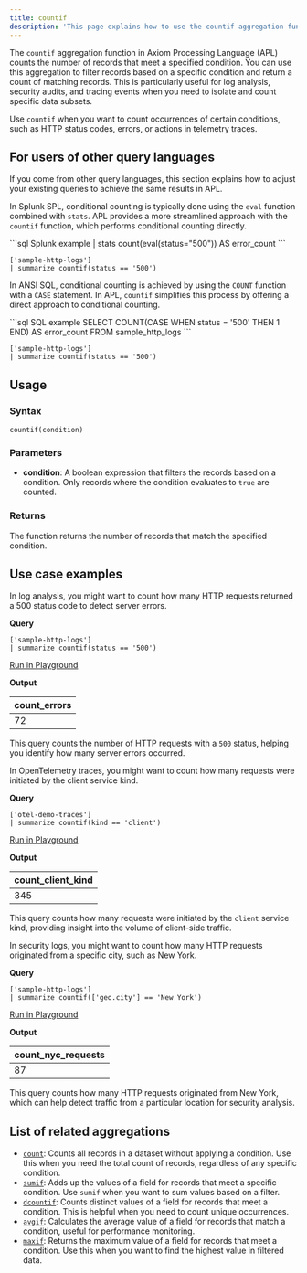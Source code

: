 ```yaml
---
title: countif
description: 'This page explains how to use the countif aggregation function in APL.'
---
```


The `countif` aggregation function in Axiom Processing Language (APL) counts the number of records that meet a specified condition. You can use this aggregation to filter records based on a specific condition and return a count of matching records. This is particularly useful for log analysis, security audits, and tracing events when you need to isolate and count specific data subsets.

Use `countif` when you want to count occurrences of certain conditions, such as HTTP status codes, errors, or actions in telemetry traces.

## For users of other query languages

If you come from other query languages, this section explains how to adjust your existing queries to achieve the same results in APL.

<AccordionGroup>
<Accordion title="Splunk SPL users">

In Splunk SPL, conditional counting is typically done using the `eval` function combined with `stats`. APL provides a more streamlined approach with the `countif` function, which performs conditional counting directly.

<CodeGroup>
```sql Splunk example
| stats count(eval(status="500")) AS error_count
```

```kusto APL equivalent
['sample-http-logs']
| summarize countif(status == '500')
```
</CodeGroup>

</Accordion>

<Accordion title="ANSI SQL users">

In ANSI SQL, conditional counting is achieved by using the `COUNT` function with a `CASE` statement. In APL, `countif` simplifies this process by offering a direct approach to conditional counting.

<CodeGroup>
```sql SQL example
SELECT COUNT(CASE WHEN status = '500' THEN 1 END) AS error_count
FROM sample_http_logs
```

```kusto APL equivalent
['sample-http-logs']
| summarize countif(status == '500')
```
</CodeGroup>

</Accordion>
</AccordionGroup>

## Usage

### Syntax

```kusto
countif(condition)
```

### Parameters

- **condition**: A boolean expression that filters the records based on a condition. Only records where the condition evaluates to `true` are counted.

### Returns

The function returns the number of records that match the specified condition.

## Use case examples

<Tabs>

<Tab title="Log analysis">

In log analysis, you might want to count how many HTTP requests returned a 500 status code to detect server errors.

**Query**

```kusto
['sample-http-logs']
| summarize countif(status == '500')
```

[Run in Playground](https://play.axiom.co/axiom-play-qf1k/explorer?initForm=%7B%22apl%22%3A%22%5B'sample-http-logs'%5D%20%7C%20summarize%20countif(status%20%3D%3D%20'500')%22%7D)

**Output**

| count_errors |
|--------------|
| 72           |

This query counts the number of HTTP requests with a `500` status, helping you identify how many server errors occurred.

</Tab>

<Tab title="OpenTelemetry traces">

In OpenTelemetry traces, you might want to count how many requests were initiated by the client service kind.

**Query**

```kusto
['otel-demo-traces']
| summarize countif(kind == 'client')
```

[Run in Playground](https://play.axiom.co/axiom-play-qf1k/explorer?initForm=%7B%22apl%22%3A%22%5B'otel-demo-traces'%5D%20%7C%20summarize%20countif(kind%20%3D%3D%20'client')%22%7D)

**Output**

| count_client_kind |
|-------------------|
| 345               |

This query counts how many requests were initiated by the `client` service kind, providing insight into the volume of client-side traffic.

</Tab>

<Tab title="Security logs">

In security logs, you might want to count how many HTTP requests originated from a specific city, such as New York.

**Query**

```kusto
['sample-http-logs']
| summarize countif(['geo.city'] == 'New York')
```

[Run in Playground](https://play.axiom.co/axiom-play-qf1k/explorer?initForm=%7B%22apl%22%3A%22%5B'sample-http-logs'%5D%20%7C%20summarize%20countif(%5B'geo.city'%5D%20%3D%3D%20'New%20York')%22%7D)

**Output**

| count_nyc_requests |
|--------------------|
| 87                 |

This query counts how many HTTP requests originated from New York, which can help detect traffic from a particular location for security analysis.

</Tab>

</Tabs>

## List of related aggregations

- [`count`](/apl/aggregation-function/count): Counts all records in a dataset without applying a condition. Use this when you need the total count of records, regardless of any specific condition.
- [`sumif`](/apl/aggregation-function/sumif): Adds up the values of a field for records that meet a specific condition. Use `sumif` when you want to sum values based on a filter.
- [`dcountif`](/apl/aggregation-function/dcountif): Counts distinct values of a field for records that meet a condition. This is helpful when you need to count unique occurrences.
- [`avgif`](/apl/aggregation-function/avgif): Calculates the average value of a field for records that match a condition, useful for performance monitoring.
- [`maxif`](/apl/aggregation-function/maxif): Returns the maximum value of a field for records that meet a condition. Use this when you want to find the highest value in filtered data.